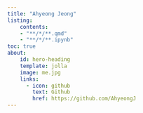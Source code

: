 ```yaml
---
title: "Ahyeong Jeong"
listing:
    contents: 
    - "**/*/**.qmd"
    - "**/*/**.ipynb"
toc: true
about: 
    id: hero-heading
    template: jolla
    image: me.jpg
    links: 
      - icon: github
        text: Github
        href: https://github.com/AhyeongJ
---
```

